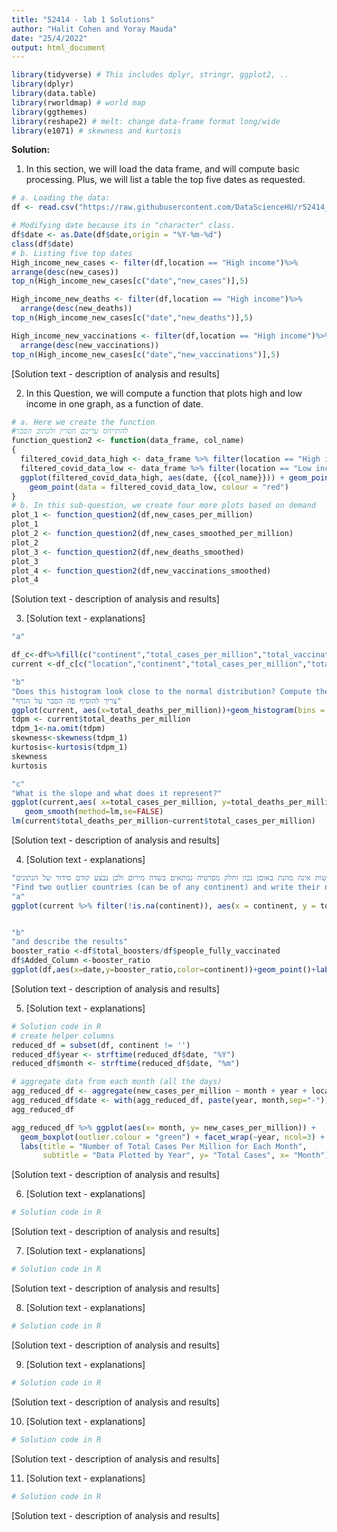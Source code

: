 ```yaml
---
title: "52414 - lab 1 Solutions"
author: "Halit Cohen and Yoray Mauda"
date: "25/4/2022"
output: html_document
---
```



```r
library(tidyverse) # This includes dplyr, stringr, ggplot2, ..
library(dplyr)
library(data.table)
library(rworldmap) # world map
library(ggthemes)
library(reshape2) # melt: change data-frame format long/wide
library(e1071) # skewness and kurtosis
```  

**Solution:**  

1. In this section, we will load the data frame, and will compute basic processing. Plus, we will list a table the top five dates as requested. 
```r

# a. Loading the data:
df <- read.csv("https://raw.githubusercontent.com/DataScienceHU/r52414_2021_22_lab1-Mauda_Yoray_and_Cohen_Halit/main/owid-covid-data.csv")

# Modifying date because its in "character" class.
df$date <- as.Date(df$date,origin = "%Y-%m-%d")
class(df$date)
# b. Listing five top dates
High_income_new_cases <- filter(df,location == "High income")%>%
arrange(desc(new_cases))
top_n(High_income_new_cases[c("date","new_cases")],5)

High_income_new_deaths <- filter(df,location == "High income")%>%
  arrange(desc(new_deaths))
top_n(High_income_new_cases[c("date","new_deaths")],5)

High_income_new_vaccinations <- filter(df,location == "High income")%>%
  arrange(desc(new_vaccinations))
top_n(High_income_new_cases[c("date","new_vaccinations")],5)

```
[Solution text - description of analysis and results]


2. In this Question, we will compute a function that plots high and low income in one graph, as a function of date. 
```r
# a. Here we create the function
#להתייחס עריכם חסרין ולכתוב הסבר
function_question2 <- function(data_frame, col_name)
{
  filtered_covid_data_high <- data_frame %>% filter(location == "High income")
  filtered_covid_data_low <- data_frame %>% filter(location == "Low income")
  ggplot(filtered_covid_data_high, aes(date, {{col_name}})) + geom_point() +
    geom_point(data = filtered_covid_data_low, colour = "red")
}
# b. In this sub-question, we create four more plots based on demand
plot_1 <- function_question2(df,new_cases_per_million)
plot_1
plot_2 <- function_question2(df,new_cases_smoothed_per_million)
plot_2
plot_3 <- function_question2(df,new_deaths_smoothed)
plot_3
plot_4 <- function_question2(df,new_vaccinations_smoothed)
plot_4

```
[Solution text - description of analysis and results]

3. [Solution text - explanations] 
```r
"a"

df_c<-df%>%fill(c("continent","total_cases_per_million","total_vaccinations_per_hundred","people_fully_vaccinated_per_hundred","total_boosters_per_hundred","excess_mortality_cumulative_per_million","total_deaths_per_million","date"), .direction = 'down')
current <-df_c[c("location","continent","total_cases_per_million","total_vaccinations_per_hundred","people_fully_vaccinated_per_hundred","total_boosters_per_hundred","excess_mortality_cumulative_per_million","total_deaths_per_million","date")] %>%group_by(location)%>%slice(which.max(date))

"b"
"Does this histogram look close to the normal distribution? Compute the skewness and kurtosis for this distribution, and explain what they mean about the empirical distribution of the data."
"צריך להוסיף פה הסבר על הגרף"
ggplot(current, aes(x=total_deaths_per_million))+geom_histogram(bins = 30)+labs(x="total deaths per million", y="Frequency")
tdpm <- current$total_deaths_per_million
tdpm_1<-na.omit(tdpm)
skewness<-skewness(tdpm_1)
kurtosis<-kurtosis(tdpm_1)
skewness
kurtosis

"c"
"What is the slope and what does it represent?"
ggplot(current,aes( x=total_cases_per_million, y=total_deaths_per_million))+geom_point()+
   geom_smooth(method=lm,se=FALSE)
lm(current$total_deaths_per_million~current$total_cases_per_million)

```
[Solution text - description of analysis and results]

4. [Solution text - explanations] 
```r
"לאחר התסכלות שטחית על המידע ניתן לראות קטגוריית היבשות אינה מוזנת באוםן נכון וחלק מפרטיה נמתאים בשדה מירום ולכן נבצע קודם סידור של הנתונים"
"Find two outlier countries (can be of any continent) and write their name and value."
"a"
ggplot(current %>% filter(!is.na(continent)), aes(x = continent, y = total_vaccinations_per_hundred,fill=continent)) + geom_boxplot()


"b"
"and describe the results"
booster_ratio <-df$total_boosters/df$people_fully_vaccinated
df$Added_Column <-booster_ratio
ggplot(df,aes(x=date,y=booster_ratio,color=continent))+geom_point()+labs(title = "booster ratio and continent",x="Date", y="booster_ratio")

```
[Solution text - description of analysis and results]

5. [Solution text - explanations] 
```r
# Solution code in R 
# create helper columns
reduced_df = subset(df, continent != '')
reduced_df$year <- strftime(reduced_df$date, "%Y")
reduced_df$month <- strftime(reduced_df$date, "%m")

# aggregate data from each month (all the days)
agg_reduced_df <- aggregate(new_cases_per_million ~ month + year + location, reduced_df, FUN = sum)
agg_reduced_df$date <- with(agg_reduced_df, paste(year, month,sep="-"))
agg_reduced_df

agg_reduced_df %>% ggplot(aes(x= month, y= new_cases_per_million)) +
  geom_boxplot(outlier.colour = "green") + facet_wrap(~year, ncol=3) +
  labs(title = "Number of Total Cases Per Million for Each Month",
       subtitle = "Data Plotted by Year", y= "Total Cases", x= "Month")
```
[Solution text - description of analysis and results]

6. [Solution text - explanations] 
```r
# Solution code in R 

```
[Solution text - description of analysis and results]

7. [Solution text - explanations] 
```r
# Solution code in R 

```
[Solution text - description of analysis and results]

8. [Solution text - explanations] 
```r
# Solution code in R 

```
[Solution text - description of analysis and results]

9. [Solution text - explanations] 
```r
# Solution code in R 

```
[Solution text - description of analysis and results]

10. [Solution text - explanations] 
```r
# Solution code in R 

```
[Solution text - description of analysis and results]

11. [Solution text - explanations] 
```r
# Solution code in R 

```
[Solution text - description of analysis and results]

<br/><br/>  




